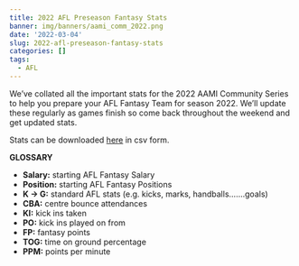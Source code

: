 ```yaml
---
title: 2022 AFL Preseason Fantasy Stats
banner: img/banners/aami_comm_2022.png
date: '2022-03-04'
slug: 2022-afl-preseason-fantasy-stats
categories: []
tags: 
  - AFL
---
```


We've collated all the important stats for the 2022 AAMI Community Series to help you prepare your AFL Fantasy Team for season 2022. We'll update these regularly as games finish so come back throughout the weekend and get updated stats.

Stats can be downloaded [here](/data/blog - 2022 AFL Preseason Fantasy Stats/AFL Preseason Fantasy Stats - 2022.csv) in csv form.

**GLOSSARY**

* **Salary:** starting AFL Fantasy Salary
* **Position:** starting AFL Fantasy Positions
* **K -> G:** standard AFL stats (e.g. kicks, marks, handballs.......goals)
* **CBA:** centre bounce attendances
* **KI:** kick ins taken
* **PO:** kick ins played on from
* **FP:** fantasy points
* **TOG:** time on ground percentage
* **PPM:** points per minute
